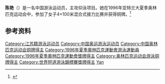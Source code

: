 {{otheruse|陈艳}}
{{Infobox sportsperson
| name           = 陈艳
|show-medals=yes
|medaltemplates={{MedalSport | 女子[[游泳|游泳]]}}
{{MedalCountry | {{CHN}} }}
{{MedalCompetition|[[奥林匹克运动会|奥林匹克运动会]]}}
{{MedalBronze | [[1996年夏季奥林匹克运动会|1996年 亚特兰大]] |[[1996年夏季奧林匹克運動會游泳比賽|4×100米混合式接力]]}}
}}

'''陈艳'''（{{bd|1979年|5月2日||}}）是一名中国游泳运动员，主攻仰泳项目。她在1996年亚特兰大夏季奥林匹克运动会中，参加了女子4×100米混合式接力比赛并获得铜牌。<ref>{{Cite web |url=http://www.sports-reference.com/olympics/athletes/ch/chen-yan-1.html |title=Profile www.sports-reference.com |accessdate=2017-03-03 |archive-date=2012-10-22 |archive-url=https://web.archive.org/web/20121022013604/http://www.sports-reference.com/olympics/athletes/ch/chen-yan-1.html |dead-url=no }}</ref>

==参考资料==
{{Reflist}}

{{DEFAULTSORT:Chen Yan}}
[[Category:江苏籍游泳运动员|Category:江苏籍游泳运动员]]
[[Category:中国奥运游泳运动员|Category:中国奥运游泳运动员]]
[[Category:中国奥林匹克运动会铜牌得主|Category:中国奥林匹克运动会铜牌得主]]
[[Category:1996年夏季奧林匹克運動會游泳運動員|Category:1996年夏季奧林匹克運動會游泳運動員]]
[[Category:1996年夏季奧林匹克運動會獎牌得主|Category:1996年夏季奧林匹克運動會獎牌得主]]
[[Category:奥林匹克运动会游泳铜牌得主|Category:奥林匹克运动会游泳铜牌得主]]
[[Category:世界短道游泳錦標賽獎牌得主|Category:世界短道游泳錦標賽獎牌得主]]
[[Category:陈姓|Yan]]
{{china-sport-bio-stub}}